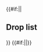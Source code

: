 {{#if:{{{compact|}}}||<h2>Drop list</h2>{{Section}}}}
{{Map/Drops
|no_legend = true
|filter_button = true
|nodes = F, G, I, J, M, O
|boss = M, O
|Daitou: O/Casual{Casual: @S: 5.9% (108/1846) / Easy: @S: 5.4% (586/10852) / Medium: @S: 5.3% (277/5265) @A: 2.7% (6/219) / Hard: @S: 6.4% (1635/25672) @A: 3.4% (290/8620)}
|Tsushima: M/Easy{Easy: @S: 1.2% (49/3966) / Medium: @S: 1.4% (135/9738) / Hard: @S: 2.4% (519/21545)} S
|Akatsuki: O/Casual{Casual: @S: 2.1% (38/1846) @A: 2.9% (1/35) / Easy: @S: 2% (217/10852) @A: 1.2% (4/328) / Medium: @A: 0.9% (2/219) / Hard: @A: 1.9% (166/8620)}
|Akebono: F/Easy{Easy: @S: 1.1% (7/633) / Medium: @S: 1.6% (2/126) / Hard: @S: 1.5% (14/922)} S, G/Casual{Casual: @S: 1.6% (42/2653) / Easy: @S: 1.4% (224/15477) / Medium: @S: 1.5% (231/15353) / Hard: @S: 1.4% (935/68016)} S, I/Casual{Casual: @S: 3.4% (1/29) / Easy: @S: 2.5% (3/122)} S, J/Casual{Casual: @S: 2.1% (51/2457) / Easy: @S: 1.4% (198/14321) @A: 0.4% (4/1020) / Medium: @S: 1.4% (140/9759) @A: 1.1% (14/1246) / Hard: @S: 1.4% (568/41944) @A: 1.2% (162/13447)}, M/Casual{Casual: @S: 2% (14/716) @A: 2% (1/51) / Easy: @S: 1.3% (53/3966) @A: 2% (11/558) / Medium: @S: 1.4% (133/9738) @A: 1.1% (17/1505) / Hard: @S: 1.4% (291/21545) @A: 1.4% (182/13220)}
|Amagiri: O/Casual{Casual: @S: 2% (36/1846) / Easy: @S: 1.8% (195/10852) / Medium: @S: 2.1% (111/5265) / Hard: @S: 2% (501/25672)} S
|Amatsukaze: J/Easy{Easy: @S: 0.5% (75/14321) / Medium: @S: 1.6% (153/9759) / Hard: @S: 1.4% (571/41944)} S, M/Casual{Casual: @S: 1% (7/716) / Easy: @S: 1.7% (67/3966) / Medium: @S: 1.4% (141/9738) / Hard: @S: 1.3% (289/21545)} S, O/Casual{Casual: @S: 2.3% (43/1846) @A: 2.9% (1/35) / Easy: @S: 2% (222/10852) @A: 2.1% (7/328) / Medium: @S: 2% (104/5265) @A: 1.8% (4/219) / Hard: @S: 2% (514/25672) @A: 2% (172/8620)}
|Arare: F/Casual{Casual: @S: 3.8% (2/52) / Easy: @S: 1.4% (9/633) / Medium: @S: 3.2% (4/126) / Hard: @S: 1% (9/922)} S, G/Casual{Casual: @S: 1.3% (34/2653) @A: 0.6% (1/154) / Easy: @S: 1.4% (222/15477) @A: 1.3% (16/1206) / Medium: @S: 1.2% (179/15353) @A: 1.2% (33/2686) / Hard: @S: 1.4% (971/68016) @A: 1.3% (139/10516)}, I/Hard{Hard: @S: 4.8% (3/62)} S, J/Casual{Casual: @S: 1.6% (39/2457) @A: 0.8% (1/124) / Easy: @S: 1.3% (181/14321) @A: 1.1% (11/1020) / Medium: @S: 1.3% (124/9759) @A: 1.8% (22/1246) / Hard: @S: 1.5% (621/41944) @A: 1.3% (178/13447)}, M/Casual{Casual: @S: 2% (14/716) / Easy: @S: 1.4% (55/3966) @A: 1.6% (9/558) / Medium: @S: 1.5% (142/9738) @A: 0.6% (9/1505) / Hard: @S: 1.4% (310/21545) @A: 1.3% (167/13220)}
|Arashio: F/Easy{Easy: @S: 0.8% (5/633) / Medium: @S: 3.2% (4/126) / Hard: @S: 2% (18/922)} S, G/Casual{Casual: @S: 1.6% (43/2653) @A: 1.9% (3/154) / Easy: @S: 1.3% (204/15477) @A: 0.8% (10/1206) / Medium: @S: 1.2% (186/15353) @A: 1.1% (30/2686) / Hard: @S: 1.4% (928/68016) @A: 1.1% (118/10516)}, I/Hard{Hard: @S: 3.2% (2/62)} S, J/Casual{Casual: @S: 1.3% (32/2457) / Easy: @S: 1.5% (209/14321) @A: 1.2% (12/1020) / Medium: @S: 1.5% (147/9759) @A: 0.9% (11/1246) / Hard: @S: 1.4% (596/41944) @A: 1.2% (163/13447)}, M/Casual{Casual: @S: 1.3% (9/716) / Easy: @S: 1.4% (57/3966) @A: 1.4% (8/558) / Medium: @S: 1.4% (137/9738) @A: 1.1% (16/1505) / Hard: @S: 1.6% (338/21545) @A: 1.3% (171/13220)}, O/Hard{Hard: @B: 14.3% (2/14)}
|Asagumo: M/Casual{Casual: @S: 2.2% (16/716) / Easy: @S: 1.7% (68/3966) / Medium: @S: 1.4% (139/9738) / Hard: @S: 1.2% (268/21545)} S, O/Casual{Casual: @S: 1.8% (34/1846) / Easy: @S: 2.3% (254/10852) / Medium: @S: 1.8% (93/5265) / Hard: @S: 2% (517/25672)} S
|Asashio: F/Easy{Easy: @S: 1.6% (10/633) / Medium: @S: 1.6% (2/126) / Hard: @S: 1.1% (10/922) @A: 3.8% (2/52)}, G/Casual{Casual: @S: 1.1% (28/2653) / Easy: @S: 1.4% (214/15477) @A: 1.5% (18/1206) / Medium: @S: 1.4% (213/15353) @A: 1.2% (32/2686) / Hard: @S: 1.5% (1028/68016) @A: 1.2% (131/10516)}, I/Casual{Casual: @S: 3.4% (1/29) / Easy: @S: 0.8% (1/122)} S, J/Casual{Casual: @S: 1.5% (38/2457) @A: 1.6% (2/124) / Easy: @S: 1.2% (168/14321) @A: 0.8% (8/1020) / Medium: @S: 1.4% (135/9759) @A: 1.5% (19/1246) / Hard: @S: 1.5% (620/41944) @A: 1.2% (156/13447)}, M/Casual{Casual: @S: 1.7% (12/716) / Easy: @S: 1.5% (58/3966) @A: 0.5% (3/558) / Medium: @S: 1.4% (134/9738) @A: 1.1% (17/1505) / Hard: @S: 1.4% (308/21545) @A: 1.1% (148/13220)}, O/Easy{Easy: @A: 2.4% (8/328) / Medium: @A: 1.4% (3/219) / Hard: @A: 2.1% (178/8620)}
|Ayanami: O/Casual{Casual: @S: 2.7% (50/1846) / Easy: @S: 2% (220/10852) @A: 3.7% (12/328) / Medium: @S: 2% (107/5265) @A: 0.9% (2/219) / Hard: @A: 2.1% (181/8620) @B: 7.1% (1/14)}
|Fletcher: M/Medium{Medium: @S: 1.4% (138/9738) / Hard: @S: 2.2% (479/21545)} S
|Fubuki: O/Casual{Casual: @S: 2.7% (50/1846) @A: 2.9% (1/35) / Easy: @S: 1.9% (207/10852) @A: 3.7% (12/328) / Medium: @S: 2.1% (110/5265) @A: 2.3% (5/219) / Hard: @A: 1.8% (159/8620)}
|Fumizuki: O/Casual{Casual: @A: 2.9% (1/35)}
|Hatsuharu: O/Casual{Casual: @S: 1.7% (32/1846) / Easy: @A: 2.7% (9/328) / Medium: @A: 1.4% (3/219) / Hard: @A: 2% (169/8620)}
|Hatsukaze: J/Casual{Casual: @S: 1.5% (38/2457) / Easy: @S: 1.5% (218/14321) / Medium: @S: 1.5% (151/9759) / Hard: @S: 1.5% (617/41944)} S, M/Casual{Casual: @S: 1.1% (8/716) / Easy: @S: 1.8% (72/3966) / Medium: @S: 1.2% (118/9738) / Hard: @S: 1.5% (326/21545)} S
|Hatsuyuki: O/Easy{Easy: @A: 1.8% (6/328) / Medium: @A: 1.8% (4/219) / Hard: @A: 2.1% (182/8620)}
|Ikazuchi: F/Easy{Easy: @S: 1.6% (10/633) / Hard: @S: 1.7% (16/922)} S, G/Casual{Casual: @S: 1.4% (38/2653) / Easy: @S: 1.3% (204/15477) / Medium: @S: 1.3% (196/15353) / Hard: @S: 1.3% (916/68016)} S, I/Hard{Hard: @S: 1.6% (1/62)} S, J/Casual{Casual: @S: 1.5% (36/2457) @A: 2.4% (3/124) / Easy: @S: 1.5% (211/14321) @A: 1.1% (11/1020) / Medium: @S: 1.4% (132/9759) @A: 1.4% (18/1246) / Hard: @S: 1.3% (566/41944) @A: 1.2% (165/13447)}, M/Casual{Casual: @S: 0.8% (6/716) @A: 3.9% (2/51) / Easy: @S: 1.1% (42/3966) @A: 0.9% (5/558) / Medium: @S: 1.3% (130/9738) @A: 0.2% (3/1505) / Hard: @S: 1.4% (305/21545) @A: 1.3% (171/13220)}
|Inazuma: F/Easy{Easy: @S: 1.3% (8/633) / Medium: @S: 1.6% (2/126) / Hard: @S: 1.6% (15/922)} S, G/Casual{Casual: @S: 1.5% (41/2653) / Easy: @S: 1.3% (203/15477) / Medium: @S: 1.4% (208/15353) / Hard: @S: 1.4% (931/68016)} S, I/Easy{Easy: @S: 2.5% (3/122) / Hard: @S: 1.6% (1/62)} S, J/Casual{Casual: @S: 1.6% (40/2457) / Easy: @S: 1.2% (178/14321) @A: 1.4% (14/1020) / Medium: @S: 1.5% (145/9759) @A: 2.1% (26/1246) / Hard: @S: 1.4% (585/41944) @A: 1.1% (152/13447)}, M/Casual{Casual: @S: 2% (14/716) @A: 2% (1/51) / Easy: @S: 1.3% (50/3966) @A: 1.1% (6/558) / Medium: @S: 1.4% (139/9738) @A: 1.4% (21/1505) / Hard: @S: 1.2% (266/21545) @A: 1.2% (155/13220)}, O/Hard{Hard: @B: 14.3% (2/14)}
|Isonami: O/Casual{Casual: @A: 2.9% (1/35) / Easy: @A: 2.7% (9/328) / Medium: @A: 1.8% (4/219) / Hard: @A: 2.2% (192/8620)}
|Kagerou: F/Easy{Easy: @S: 0.6% (4/633) / Hard: @S: 1.3% (12/922) @A: 1.9% (1/52)}, G/Casual{Casual: @S: 1% (26/2653) @A: 1.3% (2/154) / Easy: @S: 1.4% (220/15477) @A: 0.8% (10/1206) / Medium: @S: 1.4% (213/15353) @A: 1.2% (31/2686) / Hard: @S: 1.3% (912/68016) @A: 1.1% (118/10516)}, I/Casual{Casual: @S: 6.9% (2/29) / Easy: @S: 1.6% (2/122) / Hard: @S: 1.6% (1/62)} S, J/Casual{Casual: @S: 1.3% (32/2457) / Easy: @S: 1.4% (195/14321) @A: 1.5% (15/1020) / Medium: @S: 1.4% (135/9759) @A: 1.8% (23/1246) / Hard: @S: 1.4% (580/41944) @A: 1.2% (159/13447)}, M/Casual{Casual: @S: 0.6% (4/716) @A: 3.9% (2/51) / Easy: @S: 1.6% (64/3966) @A: 1.3% (7/558) / Medium: @S: 1.4% (132/9738) @A: 1.1% (17/1505) / Hard: @S: 1.4% (306/21545) @A: 1.1% (151/13220)}, O/Easy{Easy: @A: 1.8% (6/328) / Medium: @A: 1.8% (4/219) @B: 100% (1/1) / Hard: @A: 2.2% (189/8620)}
|Kasumi: F/Casual{Casual: @S: 1.9% (1/52) @A: 100% (1/1) / Easy: @S: 1.4% (9/633) / Medium: @S: 4% (5/126) / Hard: @S: 1.4% (13/922)}, G/Casual{Casual: @S: 1.4% (37/2653) @A: 0.6% (1/154) / Easy: @S: 1.2% (188/15477) @A: 0.8% (10/1206) / Medium: @S: 1.5% (237/15353) @A: 1.2% (32/2686) / Hard: @S: 1.5% (993/68016) @A: 1.1% (116/10516)}, I/Medium{Medium: @S: 22.2% (2/9)} S, J/Casual{Casual: @S: 1.5% (37/2457) @A: 0.8% (1/124) / Easy: @S: 1.4% (199/14321) @A: 1.1% (11/1020) / Medium: @S: 1.3% (129/9759) @A: 0.9% (11/1246) / Hard: @S: 1.3% (542/41944) @A: 1.3% (169/13447)}, M/Casual{Casual: @S: 2.4% (17/716) @A: 2% (1/51) / Easy: @S: 1.5% (61/3966) @A: 0.9% (5/558) / Medium: @S: 1.4% (138/9738) @A: 1.5% (23/1505) / Hard: @S: 1.4% (302/21545) @A: 1.2% (158/13220)}
|Kawakaze: M/Casual{Casual: @S: 1% (7/716) / Easy: @S: 1.4% (57/3966) / Medium: @S: 1.3% (131/9738) / Hard: @S: 1.4% (292/21545)} S, O/Casual{Casual: @S: 1.8% (33/1846) / Easy: @S: 2.2% (235/10852) / Medium: @S: 2% (104/5265) / Hard: @S: 1.9% (498/25672)} S
|Kisaragi: O/Easy{Easy: @A: 1.8% (6/328)}
|Kuroshio: B/Hard{Hard: @S: 25% (1/4)} S, F/Casual{Casual: @S: 1.9% (1/52) / Easy: @S: 0.9% (6/633) / Medium: @S: 1.6% (2/126) / Hard: @S: 1.4% (13/922)} S, G/Casual{Casual: @S: 1.4% (38/2653) @A: 0.6% (1/154) / Easy: @S: 1.5% (228/15477) @A: 1.1% (13/1206) / Medium: @S: 1.4% (214/15353) @A: 1.2% (31/2686) / Hard: @S: 1.4% (968/68016) @A: 1.2% (129/10516)}, I/Easy{Easy: @S: 4.9% (6/122)} S, J/Casual{Casual: @S: 1.6% (40/2457) @A: 2.4% (3/124) / Easy: @S: 1.3% (193/14321) @A: 1.8% (18/1020) / Medium: @S: 1.3% (123/9759) @A: 1% (12/1246) / Hard: @S: 1.4% (578/41944) @A: 1.2% (161/13447)}, M/Casual{Casual: @S: 2% (14/716) @A: 2% (1/51) / Easy: @S: 1.3% (50/3966) @A: 1.8% (10/558) / Medium: @S: 1.4% (138/9738) @A: 1.1% (16/1505) / Hard: @S: 1.3% (290/21545) @A: 1.3% (177/13220)}, O/Easy{Easy: @B: 100% (1/1) / Hard: @B: 7.1% (1/14)}
|Michishio: B/Easy{Easy: @S: 3.6% (1/28)} S, F/Casual{Casual: @S: 1.9% (1/52) / Easy: @S: 1.7% (11/633) / Medium: @S: 4.8% (6/126) / Hard: @S: 1.2% (11/922)} S, G/Casual{Casual: @S: 1.4% (37/2653) @A: 0.6% (1/154) / Easy: @S: 1.4% (220/15477) @A: 0.8% (10/1206) / Medium: @S: 1.6% (242/15353) @A: 1.3% (35/2686) / Hard: @S: 1.4% (965/68016) @A: 1.1% (117/10516)}, I/Easy{Easy: @S: 1.6% (2/122) / Hard: @S: 1.6% (1/62)} S, J/Casual{Casual: @S: 1.6% (39/2457) @A: 1.6% (2/124) / Easy: @S: 1.3% (191/14321) @A: 1.2% (12/1020) / Medium: @S: 1.5% (144/9759) @A: 1.2% (15/1246) / Hard: @S: 1.3% (534/41944) @A: 1.4% (191/13447)}, M/Casual{Casual: @S: 1.4% (10/716) / Easy: @S: 1.2% (47/3966) @A: 1.8% (10/558) / Medium: @S: 1.4% (135/9738) @A: 1.3% (19/1505) / Hard: @S: 1.4% (312/21545) @A: 1.3% (168/13220)}
|Mikazuki: O/Hard{Hard: @B: 7.1% (1/14)}
|Minegumo: M/Easy{Easy: @S: 1.1% (44/3966) / Medium: @S: 1.2% (117/9738) / Hard: @S: 1.4% (298/21545)} S, O/Casual{Casual: @S: 1.1% (20/1846) / Easy: @S: 1.1% (115/10852) / Medium: @S: 0.9% (49/5265) / Hard: @S: 1% (254/25672)} S
|Miyuki: O/Easy{Easy: @A: 2.4% (8/328) / Medium: @A: 2.7% (6/219) / Hard: @A: 2% (176/8620)}
|Murakumo: O/Casual{Casual: @A: 2.9% (1/35) / Easy: @A: 0.9% (3/328) / Medium: @A: 2.3% (5/219)}
|Murasame: B/Easy{Easy: @S: 3.6% (1/28)} S, F/Casual{Casual: @S: 3.8% (2/52) / Easy: @S: 1.3% (8/633) / Medium: @S: 2.4% (3/126) / Hard: @S: 1.4% (13/922) @A: 1.9% (1/52)}, G/Casual{Casual: @S: 1.2% (33/2653) @A: 1.3% (2/154) / Easy: @S: 1.3% (195/15477) @A: 1% (12/1206) / Medium: @S: 1.4% (214/15353) @A: 1.5% (40/2686) / Hard: @S: 1.4% (965/68016) @A: 1% (110/10516)}, I/Casual{Casual: @S: 3.4% (1/29) / Easy: @S: 1.6% (2/122)} S, J/Casual{Casual: @S: 1.1% (26/2457) @A: 0.8% (1/124) / Easy: @S: 1.5% (213/14321) @A: 1.2% (12/1020) / Medium: @S: 1.5% (142/9759) @A: 1.8% (23/1246) / Hard: @S: 1.4% (578/41944) @A: 1.2% (159/13447)}, M/Casual{Casual: @S: 1% (7/716) @A: 3.9% (2/51) / Easy: @S: 1.5% (58/3966) @A: 0.9% (5/558) / Medium: @S: 1.2% (121/9738) @A: 0.7% (11/1505) / Hard: @S: 1.4% (311/21545) @A: 1.2% (157/13220)}
|Mutsuki: O/Casual{Casual: @S: 1.2% (23/1846) / Easy: @S: 2.2% (236/10852) @A: 1.8% (6/328) / Medium: @A: 3.7% (8/219) / Hard: @A: 2.4% (204/8620)}
|Nenohi: O/Hard{Hard: @B: 7.1% (1/14)}
|Ooshio: F/Casual{Casual: @S: 1.9% (1/52) / Easy: @S: 2.4% (15/633) / Medium: @S: 0.8% (1/126) / Hard: @S: 1.1% (10/922) @A: 1.9% (1/52)}, G/Casual{Casual: @S: 1.4% (38/2653) @A: 2.6% (4/154) / Easy: @S: 1.4% (219/15477) @A: 0.9% (11/1206) / Medium: @S: 1.4% (217/15353) @A: 1.2% (32/2686) / Hard: @S: 1.4% (976/68016) @A: 1.2% (125/10516)}, I/Casual{Casual: @S: 3.4% (1/29) / Easy: @S: 1.6% (2/122) / Hard: @S: 1.6% (1/62)} S, J/Casual{Casual: @S: 1.5% (36/2457) @A: 0.8% (1/124) / Easy: @S: 1.5% (219/14321) @A: 0.4% (4/1020) / Medium: @S: 1.7% (166/9759) @A: 0.7% (9/1246) / Hard: @S: 1.4% (594/41944) @A: 1.3% (174/13447)}, M/Casual{Casual: @S: 1% (7/716) / Easy: @S: 1.5% (60/3966) @A: 1.1% (6/558) / Medium: @S: 1.5% (144/9738) @A: 1.1% (16/1505) / Hard: @S: 1.3% (289/21545) @A: 1.2% (157/13220)}, O/Hard{Hard: @B: 7.1% (1/14)}
|Sagiri: O/Casual{Casual: @S: 2.6% (48/1846) / Easy: @S: 1.9% (204/10852) / Medium: @S: 1.9% (98/5265) / Hard: @S: 2.1% (532/25672)} S
|Samidare: F/Easy{Easy: @S: 1.1% (7/633) / Medium: @S: 0.8% (1/126) / Hard: @S: 1.6% (15/922)} S, G/Casual{Casual: @S: 1.2% (31/2653) / Easy: @S: 1.4% (222/15477) @A: 1% (12/1206) / Medium: @S: 1.5% (233/15353) @A: 1.9% (52/2686) / Hard: @S: 1.3% (891/68016) @A: 1.3% (141/10516)}, I/Easy{Easy: @S: 1.6% (2/122) / Hard: @S: 3.2% (2/62)} S, J/Casual{Casual: @S: 1.3% (32/2457) / Easy: @S: 1.5% (218/14321) @A: 0.9% (9/1020) / Medium: @S: 1.4% (136/9759) @A: 0.7% (9/1246) / Hard: @S: 1.4% (602/41944) @A: 1.2% (165/13447)}, M/Casual{Casual: @S: 1.7% (12/716) @A: 2% (1/51) / Easy: @S: 1.1% (45/3966) @A: 1.6% (9/558) / Medium: @S: 1.4% (141/9738) @A: 1.2% (18/1505) / Hard: @S: 1.3% (288/21545) @A: 1.3% (170/13220)}
|Satsuki: O/Casual{Casual: @A: 2.9% (1/35) / Easy: @A: 1.8% (6/328)}
|Sazanami: F/Casual{Casual: @S: 11.5% (6/52) / Easy: @S: 1.3% (8/633) / Medium: @S: 1.6% (2/126) / Hard: @S: 1.4% (13/922) @A: 3.8% (2/52)}, G/Casual{Casual: @S: 1.3% (34/2653) / Easy: @S: 1.4% (209/15477) / Medium: @S: 1.4% (211/15353) / Hard: @S: 1.4% (938/68016) @A: 1.3% (132/10516)}, H/Hard{Hard: @S: 100% (1/1)} S, I/Easy{Easy: @S: 0.8% (1/122) / Hard: @S: 1.6% (1/62)} S, J/Casual{Casual: @S: 1.4% (34/2457) @A: 2.4% (3/124) / Easy: @S: 1.5% (208/14321) @A: 0.9% (9/1020) / Medium: @S: 1.2% (117/9759) @A: 1% (13/1246) / Hard: @S: 1.3% (549/41944) @A: 1% (139/13447)}, M/Casual{Casual: @S: 1.3% (9/716) @A: 2% (1/51) / Easy: @S: 1.5% (59/3966) @A: 1.8% (10/558) / Medium: @S: 1.4% (136/9738) @A: 1.5% (23/1505) / Hard: @S: 1.4% (299/21545) @A: 1.1% (146/13220)}, O/Casual{Casual: @S: 0.5% (10/1846) / Easy: @S: 1.2% (133/10852) / Medium: @S: 2.1% (111/5265) @A: 1.4% (3/219) / Hard: @S: 2.5% (651/25672) @A: 0.7% (60/8620) @B: 14.3% (2/14)}
|Shigure: B/Easy{Easy: @S: 7.1% (2/28)} S, F/Casual{Casual: @S: 1.9% (1/52) / Easy: @S: 0.9% (6/633) / Medium: @S: 1.6% (2/126) / Hard: @S: 1.3% (12/922)} S, G/Casual{Casual: @S: 0.9% (25/2653) @A: 1.3% (2/154) / Easy: @S: 1.5% (235/15477) @A: 1.3% (16/1206) / Medium: @S: 1.4% (209/15353) @A: 1.2% (31/2686) / Hard: @S: 1.4% (977/68016) @A: 1.1% (118/10516)}, I/Casual{Casual: @S: 3.4% (1/29) / Easy: @S: 1.6% (2/122) / Hard: @S: 1.6% (1/62)} S, J/Casual{Casual: @S: 1.7% (41/2457) / Easy: @S: 1.3% (186/14321) @A: 1.8% (18/1020) / Medium: @S: 1.2% (121/9759) @A: 1.2% (15/1246) / Hard: @S: 1.4% (589/41944) @A: 1.2% (165/13447)}, M/Casual{Casual: @S: 1% (7/716) @A: 2% (1/51) / Easy: @S: 1.2% (48/3966) @A: 1.4% (8/558) / Medium: @S: 1.4% (140/9738) @A: 1% (15/1505) / Hard: @S: 1.3% (273/21545) @A: 1.3% (169/13220)}, O/Hard{Hard: @B: 7.1% (1/14)}
|Shikinami: O/Casual{Casual: @A: 2.9% (1/35) / Easy: @A: 2.1% (7/328) / Medium: @A: 3.7% (8/219)}
|Shiranui: F/Easy{Easy: @S: 2.1% (13/633) / Medium: @S: 1.6% (2/126) / Hard: @S: 2.1% (19/922)} S, G/Casual{Casual: @S: 1.4% (36/2653) @A: 0.6% (1/154) / Easy: @S: 1.5% (230/15477) @A: 1.2% (15/1206) / Medium: @S: 1.4% (213/15353) @A: 1.1% (29/2686) / Hard: @S: 1.4% (926/68016) @A: 1.1% (117/10516)}, I/Casual{Casual: @S: 6.9% (2/29) / Easy: @S: 1.6% (2/122) / Hard: @A: 4.5% (1/22)}, J/Casual{Casual: @S: 1.7% (41/2457) / Easy: @S: 1.3% (192/14321) @A: 1.2% (12/1020) / Medium: @S: 1.3% (129/9759) @A: 0.9% (11/1246) / Hard: @S: 1.4% (567/41944) @A: 1.2% (166/13447)}, M/Casual{Casual: @S: 1.3% (9/716) @A: 2% (1/51) / Easy: @S: 1.6% (65/3966) @A: 1.6% (9/558) / Medium: @S: 1.4% (137/9738) @A: 1.7% (25/1505) / Hard: @S: 1.5% (326/21545) @A: 1.3% (167/13220)}
|Shiratsuyu: F/Casual{Casual: @S: 1.9% (1/52) / Easy: @S: 1.3% (8/633) / Medium: @S: 1.6% (2/126) / Hard: @S: 1.6% (15/922)} S, G/Casual{Casual: @S: 1.4% (36/2653) / Easy: @S: 1.3% (200/15477) @A: 0.8% (10/1206) / Medium: @S: 1.4% (218/15353) @A: 1% (28/2686) / Hard: @S: 1.4% (972/68016) @A: 1.3% (140/10516)}, I/Easy{Easy: @S: 1.6% (2/122) / Hard: @S: 1.6% (1/62)} S, J/Casual{Casual: @S: 1.4% (34/2457) / Easy: @S: 1.4% (206/14321) @A: 1% (10/1020) / Medium: @S: 1.3% (129/9759) @A: 0.9% (11/1246) / Hard: @S: 1.4% (601/41944) @A: 1.2% (158/13447)}, M/Casual{Casual: @S: 1.4% (10/716) @A: 2% (1/51) / Easy: @S: 1.4% (56/3966) @A: 1.3% (7/558) / Medium: @S: 1.4% (133/9738) @A: 1.3% (19/1505) / Hard: @S: 1.5% (327/21545) @A: 1.3% (169/13220)}, O/Casual{Casual: @S: 2.3% (42/1846) / Easy: @A: 0.6% (2/328) / Medium: @A: 1.4% (3/219) / Hard: @A: 1.8% (157/8620)}
|Shirayuki: O/Easy{Easy: @A: 2.1% (7/328) / Medium: @A: 0.5% (1/219) / Hard: @A: 2.1% (179/8620)}
|Suzukaze: F/Casual{Casual: @S: 3.8% (2/52) / Easy: @S: 1.6% (10/633) / Medium: @S: 2.4% (3/126) @A: 16.7% (1/6) / Hard: @S: 1.4% (13/922) @A: 5.8% (3/52)}, G/Casual{Casual: @S: 1.5% (41/2653) @A: 1.3% (2/154) / Easy: @S: 1.5% (226/15477) @A: 0.9% (11/1206) / Medium: @S: 1.4% (211/15353) @A: 1% (26/2686) / Hard: @S: 1.4% (942/68016) @A: 1.1% (120/10516)}, I/Easy{Easy: @S: 0.8% (1/122) / Hard: @S: 3.2% (2/62) @A: 9.1% (2/22)}, J/Casual{Casual: @S: 1.3% (31/2457) @A: 1.6% (2/124) / Easy: @S: 1.4% (207/14321) @A: 1.3% (13/1020) / Medium: @S: 1.4% (133/9759) @A: 0.7% (9/1246) / Hard: @S: 1.4% (603/41944) @A: 1.2% (163/13447)}, M/Casual{Casual: @S: 2.2% (16/716) / Easy: @S: 1.6% (63/3966) @A: 2.2% (12/558) / Medium: @S: 1.5% (149/9738) @A: 1.2% (18/1505) / Hard: @S: 1.4% (305/21545) @A: 1.1% (145/13220)}, O/Easy{Easy: @A: 2.1% (7/328) / Medium: @A: 1.4% (3/219) / Hard: @A: 2% (175/8620)}
|Tokitsukaze: J/Medium{Medium: @S: 1.4% (135/9759) / Hard: @S: 1.5% (623/41944)} S, M/Casual{Casual: @S: 1.8% (13/716) / Easy: @S: 1.1% (44/3966) / Medium: @S: 1.4% (132/9738) / Hard: @S: 1.2% (262/21545)} S, O/Casual{Casual: @S: 2.5% (47/1846) / Easy: @S: 2.1% (224/10852) @A: 2.7% (9/328) / Medium: @S: 1.7% (92/5265) @A: 2.7% (6/219) / Hard: @S: 2.1% (534/25672) @A: 2.2% (187/8620)}
|Ushio: B/Medium{Medium: @S: 100% (1/1)} S, F/Casual{Casual: @S: 1.9% (1/52) / Easy: @S: 1.9% (12/633) / Medium: @S: 0.8% (1/126) / Hard: @S: 1% (9/922)} S, G/Casual{Casual: @S: 1.7% (45/2653) / Easy: @S: 1.3% (202/15477) / Medium: @S: 1.4% (210/15353) @A: 1.8% (49/2686) / Hard: @S: 1.4% (947/68016) @A: 1.3% (139/10516)}, I/Casual{Casual: @S: 6.9% (2/29) / Easy: @S: 2.5% (3/122) / Hard: @S: 1.6% (1/62)} S, J/Casual{Casual: @S: 1.4% (34/2457) @A: 1.6% (2/124) / Easy: @S: 1.5% (212/14321) @A: 1.6% (16/1020) / Medium: @S: 1.3% (131/9759) @A: 1.3% (16/1246) / Hard: @S: 1.4% (582/41944) @A: 1% (132/13447)}, M/Casual{Casual: @S: 2% (14/716) @A: 2% (1/51) / Easy: @S: 1.4% (57/3966) @A: 0.9% (5/558) / Medium: @S: 1.4% (137/9738) @A: 1.4% (21/1505) / Hard: @S: 1.4% (295/21545) @A: 1.2% (159/13220)}, O/Casual{Casual: @S: 0.8% (15/1846) / Easy: @S: 0.8% (91/10852) / Medium: @S: 0.6% (34/5265) / Hard: @S: 1.5% (385/25672) @A: 0.6% (54/8620)}
|Yamakaze: J/Casual{Casual: @S: 1.2% (29/2457) / Easy: @S: 1% (140/14321) / Medium: @S: 0.9% (87/9759) / Hard: @S: 1% (431/41944)} S, M/Casual{Casual: @S: 1.3% (9/716) / Easy: @S: 1.3% (50/3966) / Medium: @S: 1% (95/9738) / Hard: @S: 1.1% (235/21545)} S, O/Casual{Casual: @S: 1.7% (32/1846) / Easy: @S: 2.4% (260/10852) @A: 1.8% (6/328) / Medium: @S: 2.3% (123/5265) @A: 1.4% (3/219) / Hard: @S: 2.5% (632/25672) @A: 1.3% (116/8620)}
|Yukikaze: O/Casual{Casual: @S: 1.6% (30/1846) / Easy: @S: 1.9% (207/10852) / Medium: @S: 2% (103/5265) / Hard: @S: 2% (523/25672)} S
|Yuudachi: F/Casual{Casual: @S: 1.9% (1/52) / Easy: @S: 1.4% (9/633) / Medium: @S: 0.8% (1/126) / Hard: @S: 1.1% (10/922)} S, G/Casual{Casual: @S: 1.2% (33/2653) @A: 0.6% (1/154) / Easy: @S: 1.6% (242/15477) @A: 1.1% (13/1206) / Medium: @S: 1.4% (211/15353) @A: 1.3% (35/2686) / Hard: @S: 1.4% (922/68016) @A: 1.2% (122/10516)}, I/Hard{Hard: @S: 6.5% (4/62)} S, J/Casual{Casual: @S: 0.8% (20/2457) @A: 0.8% (1/124) / Easy: @S: 1.4% (198/14321) @A: 1.3% (13/1020) / Medium: @S: 1.4% (135/9759) @A: 1.4% (17/1246) / Hard: @S: 1.4% (589/41944) @A: 1.2% (156/13447)}, M/Casual{Casual: @S: 1.5% (11/716) @A: 2% (1/51) / Easy: @S: 1.6% (64/3966) @A: 2.7% (15/558) / Medium: @S: 1.7% (166/9738) @A: 1.5% (23/1505) / Hard: @S: 1.4% (295/21545) @A: 1.1% (148/13220)}
|De Ruyter: O/Casual{Casual: @S: 2.1% (39/1846) / Easy: @S: 3.2% (343/10852) @A: 1.5% (5/328) / Medium: @S: 4.4% (230/5265) @A: 0.9% (2/219) / Hard: @S: 5.7% (1455/25672) @A: 2.2% (190/8620)}
|Isuzu: F/Easy{Easy: @S: 0.8% (5/633) / Hard: @S: 1% (9/922)} S, G/Casual{Casual: @S: 1.7% (46/2653) / Easy: @S: 1.5% (236/15477) / Medium: @S: 1.6% (238/15353) / Hard: @S: 1.4% (950/68016)} S, I/Casual{Casual: @S: 3.4% (1/29) / Easy: @S: 0.8% (1/122)} S, J/Casual{Casual: @S: 1.3% (32/2457) / Easy: @S: 1.4% (194/14321) / Medium: @S: 1.4% (141/9759) / Hard: @S: 1.5% (626/41944)} S, M/Casual{Casual: @S: 2.1% (15/716) / Easy: @S: 1.6% (63/3966) @A: 0.9% (5/558) / Medium: @S: 1.2% (113/9738) @A: 1.5% (22/1505) / Hard: @S: 1.5% (316/21545) @A: 1.1% (143/13220)}, O/Easy{Easy: @A: 2.1% (7/328) / Medium: @A: 0.9% (2/219) / Hard: @A: 2.2% (188/8620) @B: 7.1% (1/14)}
|Jintsuu: M/Easy{Easy: @S: 0% (1/3966) / Medium: @S: 0.1% (13/9738) / Hard: @S: 0.4% (95/21545)} S, O/Casual{Casual: @A: 5.7% (2/35) / Easy: @A: 2.1% (7/328) / Medium: @A: 1.8% (4/219) / Hard: @A: 2.3% (198/8620) @B: 7.1% (1/14)}
|Kiso: F/Casual{Casual: @S: 1.9% (1/52) / Easy: @S: 2.1% (13/633) / Medium: @S: 1.6% (2/126) / Hard: @S: 1.3% (12/922)} S, G/Casual{Casual: @S: 1.4% (37/2653) / Easy: @S: 1.4% (209/15477) / Medium: @S: 1.3% (196/15353) / Hard: @S: 1.4% (977/68016)} S, I/Easy{Easy: @S: 3.3% (4/122) / Hard: @S: 1.6% (1/62)} S, J/Casual{Casual: @S: 1.3% (33/2457) / Easy: @S: 1.4% (196/14321) / Medium: @S: 1.6% (159/9759) / Hard: @S: 1.5% (633/41944)} S, M/Casual{Casual: @S: 1.7% (12/716) / Easy: @S: 1.5% (58/3966) @A: 1.3% (7/558) / Medium: @S: 1.3% (130/9738) @A: 0.7% (10/1505) / Hard: @S: 1.4% (306/21545) @A: 1.2% (157/13220)}, O/Casual{Casual: @A: 2.9% (1/35) / Easy: @A: 1.8% (6/328) / Medium: @A: 1.4% (3/219) / Hard: @A: 2% (175/8620)}
|Kuma: F/Casual{Casual: @S: 1.9% (1/52) / Easy: @S: 1.3% (8/633) / Medium: @S: 0.8% (1/126) / Hard: @S: 1.6% (15/922)} S, G/Casual{Casual: @S: 1.7% (44/2653) / Easy: @S: 1.5% (231/15477) / Medium: @S: 1.3% (207/15353) / Hard: @S: 1.4% (951/68016)} S, J/Casual{Casual: @S: 1.9% (46/2457) / Easy: @S: 1.3% (193/14321) / Medium: @S: 1.5% (145/9759) / Hard: @S: 1.4% (607/41944)} S, M/Casual{Casual: @S: 1.1% (8/716) / Easy: @S: 1.6% (65/3966) / Medium: @S: 1.3% (128/9738) @A: 1.6% (24/1505) / Hard: @S: 1.2% (268/21545) @A: 1.2% (156/13220)}
|Nagara: F/Casual{Casual: @S: 3.8% (2/52) / Easy: @S: 1.1% (7/633) / Hard: @S: 0.9% (8/922)} S, G/Casual{Casual: @S: 1.4% (38/2653) / Easy: @S: 1.3% (200/15477) / Medium: @S: 1.5% (228/15353) / Hard: @S: 1.4% (940/68016)} S, J/Casual{Casual: @S: 1.2% (30/2457) / Easy: @S: 1.5% (208/14321) / Medium: @S: 1.4% (141/9759) / Hard: @S: 1.4% (592/41944)} S, M/Casual{Casual: @S: 2.1% (15/716) / Easy: @S: 1.8% (72/3966) @A: 1.3% (7/558) / Medium: @S: 1.3% (127/9738) @A: 0.8% (12/1505) / Hard: @S: 1.5% (321/21545) @A: 1.3% (166/13220)}
|Naka: O/Casual{Casual: @S: 2.1% (39/1846) @A: 8.6% (3/35) / Easy: @S: 2.7% (293/10852) @A: 2.7% (9/328) / Medium: @S: 3.5% (185/5265) @A: 0.5% (1/219) / Hard: @S: 4.4% (1125/25672) @A: 4.1% (351/8620)}
|Natori: F/Casual{Casual: @S: 1.9% (1/52) / Easy: @S: 1.7% (11/633) / Medium: @S: 0.8% (1/126) / Hard: @S: 1.5% (14/922)} S, G/Casual{Casual: @S: 1.6% (42/2653) / Easy: @S: 1.5% (226/15477) / Medium: @S: 1.3% (192/15353) / Hard: @S: 1.4% (944/68016)} S, J/Casual{Casual: @S: 1.5% (36/2457) / Easy: @S: 1.3% (190/14321) / Medium: @S: 1.5% (144/9759) @A: 1.1% (14/1246) / Hard: @S: 1.4% (600/41944) @A: 1.2% (164/13447)}, M/Casual{Casual: @S: 1.5% (11/716) @A: 2% (1/51) / Easy: @S: 1.2% (47/3966) @A: 1.4% (8/558) / Medium: @S: 1.1% (108/9738) @A: 1.4% (21/1505) / Hard: @S: 1.3% (290/21545) @A: 1.1% (150/13220)}, O/Easy{Easy: @A: 2.4% (8/328) / Medium: @A: 0.5% (1/219) / Hard: @A: 2.1% (181/8620)}
|Sendai: F/Easy{Easy: @S: 0.9% (6/633) / Hard: @S: 1.4% (13/922)} S, G/Casual{Casual: @S: 1.4% (38/2653) / Easy: @S: 1.4% (215/15477) / Medium: @S: 1.5% (232/15353) / Hard: @S: 1.3% (917/68016)} S, I/Hard{Hard: @S: 1.6% (1/62)} S, J/Casual{Casual: @S: 1.1% (27/2457) / Easy: @S: 1.4% (196/14321) / Medium: @S: 1.5% (142/9759) / Hard: @S: 1.4% (578/41944)} S, M/Casual{Casual: @S: 0.6% (4/716) / Easy: @S: 1.3% (52/3966) @A: 1.4% (8/558) / Medium: @S: 1.3% (127/9738) @A: 1.3% (19/1505) / Hard: @S: 1.4% (307/21545) @A: 1.2% (153/13220)}
|Tama: O/Easy{Easy: @A: 2.4% (8/328) / Medium: @A: 3.2% (7/219) / Hard: @A: 2% (176/8620)}
|Yura: F/Casual{Casual: @S: 1.9% (1/52) / Easy: @S: 1.4% (9/633) / Hard: @S: 1.2% (11/922)} S, G/Casual{Casual: @S: 1.4% (37/2653) / Easy: @S: 1.4% (210/15477) / Medium: @S: 1.4% (215/15353) / Hard: @S: 1.4% (965/68016)} S, I/Easy{Easy: @S: 3.3% (4/122) / Hard: @S: 1.6% (1/62)} S, J/Casual{Casual: @S: 1.2% (30/2457) / Easy: @S: 1.4% (204/14321) / Medium: @S: 1.5% (143/9759) / Hard: @S: 1.4% (594/41944) @A: 1.1% (147/13447)}, M/Casual{Casual: @S: 1.4% (10/716) @A: 2% (1/51) / Easy: @S: 1.5% (59/3966) @A: 0.4% (2/558) / Medium: @S: 1.6% (152/9738) @A: 1.7% (26/1505) / Hard: @S: 1.4% (298/21545) @A: 1.1% (143/13220)}, O/Casual{Casual: @A: 5.7% (2/35) / Easy: @A: 2.7% (9/328) / Medium: @A: 1.4% (3/219) / Hard: @A: 1.8% (157/8620)}
|Aoba: O/Casual{Casual: @S: 2.1% (39/1846) / Easy: @S: 1.9% (205/10852) @A: 1.8% (6/328) / Medium: @S: 2.1% (109/5265) @A: 1.8% (4/219) / Hard: @S: 2% (520/25672) @A: 2.1% (184/8620)}
|Ashigara: F/Hard{Hard: @S: 1.6% (15/922)} S, G/Medium{Medium: @S: 1.4% (209/15353) / Hard: @S: 1.4% (940/68016)} S, J/Casual{Casual: @S: 1.6% (40/2457) / Easy: @S: 1.5% (217/14321) / Medium: @S: 1.5% (151/9759) / Hard: @S: 1.3% (556/41944)} S, M/Casual{Casual: @S: 0.7% (5/716) / Easy: @S: 1.3% (52/3966) / Medium: @S: 1.4% (141/9738) / Hard: @S: 2% (421/21545)} S, O/Casual{Casual: @S: 2.1% (38/1846) / Easy: @S: 2.2% (242/10852) @A: 2.4% (8/328) / Medium: @S: 2.2% (118/5265) @A: 2.7% (6/219) / Hard: @S: 2% (506/25672) @A: 2.1% (181/8620)}
|Atago: F/Easy{Easy: @S: 1.3% (8/633) / Medium: @S: 2.4% (3/126) / Hard: @S: 1.3% (12/922)} S, G/Casual{Casual: @S: 1.6% (42/2653) / Easy: @S: 1.4% (217/15477) / Medium: @S: 1.2% (191/15353) / Hard: @S: 1.4% (978/68016)} S, J/Casual{Casual: @S: 1.5% (36/2457) / Easy: @S: 1.3% (190/14321) / Medium: @S: 1.3% (125/9759) / Hard: @S: 1.4% (605/41944)} S, M/Casual{Casual: @S: 1.1% (8/716) / Easy: @S: 1.5% (58/3966) / Medium: @S: 1.3% (130/9738) / Hard: @S: 1.5% (321/21545) @A: 1.3% (178/13220)}, O/Casual{Casual: @S: 1.8% (33/1846) @A: 2.9% (1/35) / Easy: @S: 2.1% (226/10852) @A: 1.2% (4/328) / Medium: @S: 1.7% (89/5265) @A: 2.3% (5/219) / Hard: @S: 2% (513/25672) @A: 1.9% (161/8620)}
|Chikuma: O/Casual{Casual: @S: 1.3% (24/1846) / Easy: @S: 1.9% (208/10852) @A: 2.1% (7/328) / Medium: @S: 2% (103/5265) @A: 3.2% (7/219) / Hard: @S: 1.7% (434/25672) @A: 2.1% (180/8620)}
|Choukai: O/Casual{Casual: @S: 2.1% (39/1846) / Easy: @S: 1.9% (205/10852) @A: 1.8% (6/328) / Medium: @S: 2.2% (116/5265) @A: 3.2% (7/219) / Hard: @S: 2% (502/25672) @A: 1.9% (161/8620)}
|Furutaka: O/Casual{Casual: @S: 1.7% (32/1846) / Easy: @S: 1.9% (205/10852) @A: 2.4% (8/328) / Medium: @S: 1.9% (100/5265) @A: 2.3% (5/219) / Hard: @S: 2% (521/25672) @A: 1.8% (155/8620)}
|Haguro: F/Easy{Easy: @S: 1.1% (7/633) / Medium: @S: 4% (5/126) / Hard: @S: 1% (9/922)} S, G/Casual{Casual: @S: 1.4% (37/2653) / Easy: @S: 1.4% (211/15477) / Medium: @S: 1.2% (186/15353) / Hard: @S: 1.3% (914/68016)} S, J/Casual{Casual: @S: 1.3% (33/2457) / Easy: @S: 1.3% (190/14321) / Medium: @S: 1.3% (126/9759) / Hard: @S: 1.3% (560/41944)} S, M/Casual{Casual: @S: 1.7% (12/716) / Easy: @S: 2% (81/3966) / Medium: @S: 2.8% (272/9738) / Hard: @S: 2.8% (610/21545)} S, O/Casual{Casual: @S: 3% (56/1846) / Easy: @S: 2.8% (309/10852) @A: 0.6% (2/328) / Medium: @S: 3% (160/5265) @A: 2.7% (6/219) / Hard: @S: 3.2% (826/25672) @A: 2% (175/8620)}
|Kako: O/Casual{Casual: @S: 1.3% (24/1846) / Easy: @S: 2.1% (227/10852) @A: 2.4% (8/328) / Medium: @S: 2.1% (109/5265) @A: 2.3% (5/219) / Hard: @S: 1.9% (491/25672) @A: 1.7% (150/8620)}
|Kinugasa: F/Hard{Hard: @S: 1.4% (13/922)} S, G/Hard{Hard: @S: 1.4% (961/68016)} S, J/Casual{Casual: @S: 1.3% (33/2457) / Easy: @S: 1.6% (224/14321) / Medium: @S: 1.4% (139/9759) / Hard: @S: 1.4% (600/41944)} S, M/Casual{Casual: @S: 0.8% (6/716) / Easy: @S: 1.5% (58/3966) / Medium: @S: 1.4% (138/9738) / Hard: @S: 1.3% (283/21545)} S, O/Casual{Casual: @S: 1.8% (33/1846) @A: 5.7% (2/35) / Easy: @S: 1.8% (193/10852) @A: 1.5% (5/328) / Medium: @S: 1.9% (101/5265) @A: 1.8% (4/219) / Hard: @S: 2% (506/25672) @A: 1.9% (164/8620)}
|Kumano: O/Casual{Casual: @S: 2.1% (39/1846) @A: 2.9% (1/35) / Easy: @S: 1.9% (203/10852) @A: 0.9% (3/328) / Medium: @S: 2% (107/5265) @A: 2.3% (5/219) / Hard: @S: 2% (509/25672) @A: 1.7% (143/8620)}
|Maya: O/Casual{Casual: @S: 2.1% (38/1846) @A: 2.9% (1/35) / Easy: @S: 2.1% (225/10852) @A: 2.7% (9/328) / Medium: @S: 2% (104/5265) @A: 0.9% (2/219) / Hard: @S: 1.9% (493/25672) @A: 1.9% (161/8620)}
|Mogami: F/Casual{Casual: @S: 1.9% (1/52) / Easy: @S: 0.8% (5/633) / Medium: @S: 1.6% (2/126) / Hard: @S: 1.5% (14/922)} S, G/Casual{Casual: @S: 1.3% (34/2653) / Easy: @S: 1.3% (200/15477) / Medium: @S: 1.6% (239/15353) / Hard: @S: 1.4% (923/68016)} S, J/Casual{Casual: @S: 2.1% (51/2457) / Easy: @S: 1.4% (201/14321) / Medium: @S: 1.3% (123/9759) / Hard: @S: 1.5% (626/41944)} S, M/Casual{Casual: @S: 1.8% (13/716) / Easy: @S: 1.2% (48/3966) / Medium: @S: 1.1% (106/9738) / Hard: @S: 1.4% (299/21545)} S, O/Casual{Casual: @S: 1.2% (22/1846) @A: 8.6% (3/35) / Easy: @S: 2.1% (223/10852) @A: 2.4% (8/328) / Medium: @S: 2.1% (108/5265) @A: 1.4% (3/219) / Hard: @S: 2.1% (531/25672) @A: 2.2% (188/8620)}
|Myoukou: F/Easy{Easy: @S: 1.3% (8/633) / Medium: @S: 0.8% (1/126) / Hard: @S: 1.3% (12/922)} S, G/Casual{Casual: @S: 1.3% (35/2653) / Easy: @S: 1.4% (214/15477) / Medium: @S: 1.4% (209/15353) / Hard: @S: 1.4% (975/68016)} S, J/Casual{Casual: @S: 1.6% (39/2457) / Easy: @S: 1.6% (224/14321) / Medium: @S: 1.2% (118/9759) / Hard: @S: 1.4% (573/41944)} S, M/Casual{Casual: @S: 1.5% (11/716) / Easy: @S: 1.5% (58/3966) / Medium: @S: 1.3% (131/9738) / Hard: @S: 1.3% (278/21545)} S, O/Casual{Casual: @S: 1.9% (35/1846) @A: 2.9% (1/35) / Easy: @S: 1.7% (181/10852) @A: 3.4% (11/328) / Medium: @S: 2% (103/5265) @A: 4.6% (10/219) / Hard: @S: 1.9% (486/25672) @A: 2% (171/8620)}
|Nachi: F/Easy{Easy: @S: 1.1% (7/633) / Medium: @S: 1.6% (2/126) / Hard: @S: 1.2% (11/922)} S, G/Easy{Easy: @S: 0.5% (85/15477) / Medium: @S: 1.4% (218/15353) / Hard: @S: 1.4% (942/68016)} S, J/Casual{Casual: @S: 1.7% (42/2457) / Easy: @S: 1.8% (257/14321) / Medium: @S: 2.2% (212/9759) / Hard: @S: 1.7% (729/41944)} S, M/Casual{Casual: @S: 2.1% (15/716) / Easy: @S: 1.6% (65/3966) / Medium: @S: 2.1% (203/9738) / Hard: @S: 1.8% (380/21545)} S, O/Casual{Casual: @S: 4.1% (75/1846) @A: 5.7% (2/35) / Easy: @S: 3.6% (388/10852) @A: 0.3% (1/328) / Medium: @S: 3.7% (197/5265) @A: 4.1% (9/219) / Hard: @S: 3.5% (911/25672) @A: 2.5% (214/8620)}
|Suzuya: O/Casual{Casual: @S: 1.6% (30/1846) @A: 5.7% (2/35) / Easy: @S: 1.9% (208/10852) @A: 2.4% (8/328) / Medium: @S: 2% (104/5265) @A: 1.8% (4/219) / Hard: @S: 2.2% (563/25672) @A: 2% (169/8620)}
|Takao: F/Casual{Casual: @S: 1.9% (1/52) / Easy: @S: 1.9% (12/633) / Medium: @S: 2.4% (3/126) / Hard: @S: 1.2% (11/922)} S, G/Casual{Casual: @S: 1.7% (45/2653) / Easy: @S: 1.4% (220/15477) / Medium: @S: 1.4% (209/15353) / Hard: @S: 1.4% (931/68016)} S, J/Casual{Casual: @S: 1.1% (26/2457) / Easy: @S: 1.4% (199/14321) / Medium: @S: 1.4% (133/9759) / Hard: @S: 1.5% (616/41944)} S, M/Casual{Casual: @S: 1% (7/716) / Easy: @S: 0.9% (36/3966) / Medium: @S: 1.3% (128/9738) / Hard: @S: 1.5% (315/21545)} S
|Tone: O/Casual{Casual: @S: 1.8% (34/1846) @A: 2.9% (1/35) / Easy: @S: 1.9% (206/10852) @A: 0.6% (2/328) / Medium: @S: 2.1% (112/5265) @A: 0.5% (1/219) / Hard: @S: 2.1% (537/25672) @A: 1.9% (168/8620)}
|Hiyou: O/Casual{Casual: @S: 1.4% (26/1846) / Easy: @S: 1.9% (203/10852) @A: 2.4% (8/328) / Medium: @S: 2.2% (116/5265) @A: 4.1% (9/219) / Hard: @S: 1.9% (489/25672) @A: 2% (171/8620)}
|Junyou: O/Casual{Casual: @S: 2.1% (38/1846) @A: 2.9% (1/35) / Easy: @S: 2.2% (234/10852) @A: 1.5% (5/328) / Medium: @S: 2.1% (108/5265) @A: 1.4% (3/219) / Hard: @S: 1.9% (498/25672) @A: 1.9% (168/8620)}
|Ryuujou: F/Easy{Easy: @S: 1.6% (10/633) / Medium: @S: 3.2% (4/126) / Hard: @S: 1.5% (14/922)} S, G/Casual{Casual: @S: 1.8% (49/2653) / Easy: @S: 1.2% (183/15477) / Medium: @S: 1.4% (221/15353) / Hard: @S: 1.4% (951/68016)} S, I/Hard{Hard: @S: 3.2% (2/62)} S, J/Casual{Casual: @S: 1.2% (29/2457) / Easy: @S: 1.3% (184/14321) / Medium: @S: 1.4% (133/9759) / Hard: @S: 1.4% (584/41944)} S, M/Casual{Casual: @S: 1.1% (8/716) / Easy: @S: 1.1% (43/3966) / Medium: @S: 1.6% (156/9738) @A: 1.3% (19/1505) / Hard: @S: 1.2% (266/21545) @A: 1.1% (152/13220)}
|Shouhou: F/Casual{Casual: @S: 3.8% (2/52) / Easy: @S: 1.6% (10/633) / Medium: @S: 2.4% (3/126) / Hard: @S: 1.3% (12/922)} S, G/Casual{Casual: @S: 1.5% (40/2653) / Easy: @S: 1.4% (217/15477) / Medium: @S: 1.5% (226/15353) / Hard: @S: 1.4% (978/68016)} S, I/Hard{Hard: @S: 4.8% (3/62)} S, J/Casual{Casual: @S: 1.3% (31/2457) / Easy: @S: 1.3% (189/14321) / Medium: @S: 1.3% (127/9759) / Hard: @S: 1.5% (628/41944)} S, M/Casual{Casual: @S: 1% (7/716) / Easy: @S: 1.3% (53/3966) / Medium: @S: 1.3% (130/9738) / Hard: @S: 1.4% (295/21545) @A: 1.3% (167/13220)}
|Haruna: O/Casual{Casual: @S: 2.2% (41/1846) / Easy: @S: 2% (214/10852) / Medium: @S: 1.9% (102/5265) / Hard: @S: 2.2% (570/25672)} S
|Hiei: O/Casual{Casual: @S: 2.6% (48/1846) / Easy: @S: 1.9% (204/10852) / Medium: @S: 2.2% (117/5265) / Hard: @S: 2% (509/25672)} S
|Kirishima: O/Casual{Casual: @S: 2.2% (40/1846) / Easy: @S: 2.1% (232/10852) / Medium: @S: 2% (104/5265) / Hard: @S: 2.1% (534/25672)} S
|Kongou: O/Casual{Casual: @S: 1.7% (32/1846) / Easy: @S: 2.2% (239/10852) / Medium: @S: 2% (103/5265) / Hard: @S: 1.9% (479/25672)} S
|Fusou: O/Casual{Casual: @S: 2.1% (39/1846) @A: 5.7% (2/35) / Easy: @S: 2.1% (224/10852) @A: 1.8% (6/328) / Medium: @S: 2.4% (125/5265) @A: 0.9% (2/219) / Hard: @S: 2.1% (534/25672) @A: 2% (170/8620)}
|Hyuuga: O/Casual{Casual: @S: 2% (36/1846) @A: 2.9% (1/35) / Easy: @S: 2.1% (229/10852) @A: 0.9% (3/328) / Medium: @S: 2% (107/5265) @A: 1.8% (4/219) / Hard: @S: 2% (510/25672) @A: 2% (169/8620)}
|Ise: O/Casual{Casual: @S: 2% (37/1846) / Easy: @S: 1.8% (190/10852) @A: 2.1% (7/328) / Medium: @S: 2% (105/5265) @A: 1.8% (4/219) / Hard: @S: 2.2% (563/25672) @A: 1.9% (168/8620)}
|Yamashiro: O/Casual{Casual: @S: 2% (37/1846) @A: 2.9% (1/35) / Easy: @S: 2.1% (223/10852) @A: 1.2% (4/328) / Medium: @S: 2% (105/5265) @A: 3.7% (8/219) / Hard: @S: 2% (506/25672) @A: 1.7% (144/8620)}
|Akagi: O/Casual{Casual: @S: 2.1% (39/1846) / Easy: @S: 2.1% (229/10852) / Medium: @S: 2.3% (121/5265) / Hard: @S: 1.9% (493/25672)} S
|Amagi: L/Hard{Hard: @S: 100% (1/1)} S, O/Casual{Casual: @S: 1.7% (32/1846) / Easy: @S: 2.7% (288/10852) / Medium: @S: 3.6% (191/5265) / Hard: @S: 3.5% (893/25672) @A: 1.2% (103/8620)}
|Kaga: O/Casual{Casual: @S: 2.2% (41/1846) / Easy: @S: 2.3% (247/10852) / Medium: @S: 1.7% (90/5265) / Hard: @S: 1.9% (489/25672)} S
|Mizuho: J/Hard{Hard: @S: 1.5% (611/41944)} S, M/Casual{Casual: @S: 2% (14/716) / Easy: @S: 1.1% (45/3966) / Medium: @S: 1.5% (148/9738) / Hard: @S: 1.5% (317/21545)} S
}}
{{#if:{{{compact|}}}||{{SectionEnd}}}}